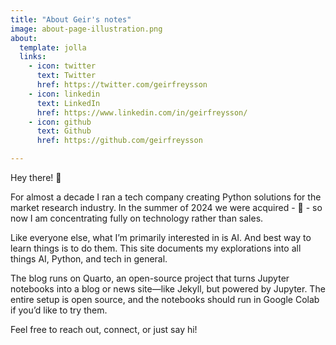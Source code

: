```yaml
---
title: "About Geir's notes"
image: about-page-illustration.png
about:
  template: jolla
  links:
    - icon: twitter
      text: Twitter
      href: https://twitter.com/geirfreysson
    - icon: linkedin
      text: LinkedIn
      href: https://www.linkedin.com/in/geirfreysson/
    - icon: github
      text: Github
      href: https://github.com/geirfreysson

---
```

Hey there! 👋 

For almost a decade I ran a tech company creating Python solutions for the market research industry. In the summer of 2024 we were acquired - 🎉 - so now I am concentrating fully on technology rather than sales.

Like everyone else, what I'm primarily interested in is AI. And best way to learn things is to do them. This site documents my explorations into all things AI, Python, and tech in general.

The blog runs on Quarto, an open-source project that turns Jupyter notebooks into a blog or news site—like Jekyll, but powered by Jupyter. The entire setup is open source, and the notebooks should run in Google Colab if you’d like to try them.

Feel free to reach out, connect, or just say hi!